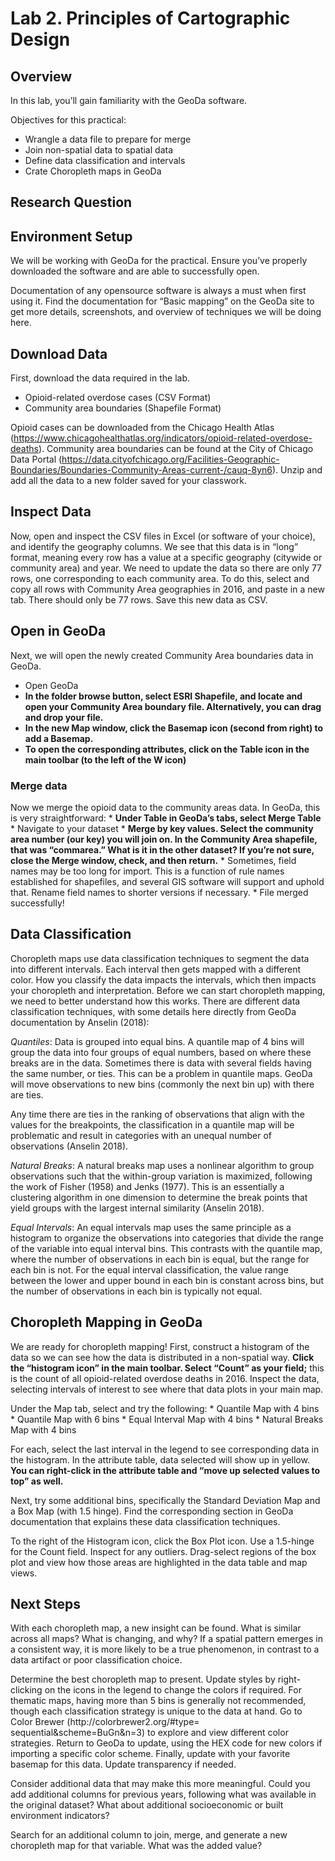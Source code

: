 # Lab 2. Principles of Cartographic Design

## Overview
In this lab, you’ll gain familiarity with the GeoDa software.

Objectives for this practical:

* Wrangle a data file to prepare for merge
* Join non-spatial data to spatial data
* Define data classification and intervals
* Crate Choropleth maps in GeoDa

## Research Question

## Environment Setup
We will be working with GeoDa for the practical. Ensure you’ve properly downloaded the software and are able to successfully open.

Documentation of any opensource software is always a must when first using it. Find the documentation for “Basic mapping” on the GeoDa site to get more details, screenshots, and overview of techniques we will be doing here.

## Download Data
First, download the data required in the lab.

* Opioid-related overdose cases (CSV Format)
* Community area boundaries (Shapefile Format)

Opioid cases can be downloaded from the Chicago Health Atlas ([https://www.chicagohealthatlas.org/indicators/opioid-related-overdose-deaths](https://www.chicagohealthatlas.org/indicators/opioid-related-overdose-deaths)). Community area boundaries can be found at
the City of Chicago Data Portal ([https://data.cityofchicago.org/Facilities-Geographic-Boundaries/Boundaries-Community-Areas-current-/cauq-8yn6](https://data.cityofchicago.org/Facilities-Geographic-Boundaries/Boundaries-Community-Areas-current-/cauq-8yn6)). Unzip and add all the data to a new folder saved for your classwork.

## Inspect Data
Now, open and inspect the CSV files in Excel (or software of your choice), and identify the geography columns. We see that
this data is in “long” format, meaning every row has a value at a specific geography (citywide or community
area) and year. We need to update the data so there are only 77 rows, one corresponding to each community
area. 
To do this, select and copy all rows with Community Area geographies in 2016, and paste in a new tab. There should only be 77 rows. Save this new data as CSV.

## Open in GeoDa
Next, we will open the newly created Community Area boundaries data in GeoDa.

* Open GeoDa
* **In the folder browse button, select ESRI Shapefile, and locate and open your Community Area boundary file. Alternatively, you can drag and drop your file.**
* **In the new Map window, click the Basemap icon (second from right) to add a Basemap.**
* **To open the corresponding attributes, click on the Table icon in the main toolbar (to the left of the W icon)**

### Merge data

Now we merge the opioid data to the community areas data. In GeoDa, this is very straightforward:
* **Under Table in GeoDa’s tabs, select Merge Table**
* Navigate to your dataset
* **Merge by key values. Select the community area number (our key) you will join on. In the Community
Area shapefile, that was “commarea.” What is it in the other dataset? If you’re not sure, close the
Merge window, check, and then return.**
* Sometimes, field names may be too long for import. This is a function of rule names established for shapefiles, and several GIS software will support and uphold that. Rename field names to shorter
versions if necessary.
* File merged successfully!

## Data Classification

Choropleth maps use data classification techniques to segment the data into different intervals. Each interval
then gets mapped with a different color. How you classify the data impacts the intervals, which then impacts
your choropleth and interpretation. Before we can start choropleth mapping, we need to better understand
how this works. There are different data classification techniques, with some details here directly from GeoDa
documentation by Anselin (2018):

*Quantiles*: Data is grouped into equal bins. A quantile map of 4 bins will group the data into four groups
of equal numbers, based on where these breaks are in the data. Sometimes there is data with several fields
having the same number, or ties. This can be a problem in quantile maps. GeoDa will move observations to
new bins (commonly the next bin up) with there are ties.

Any time there are ties in the ranking of observations that align with the values for the breakpoints, the
classification in a quantile map will be problematic and result in categories with an unequal number of
observations (Anselin 2018).

*Natural Breaks*: A natural breaks map uses a nonlinear algorithm to group observations such that the
within-group variation is maximized, following the work of Fisher (1958) and Jenks (1977). This is an
essentially a clustering algorithm in one dimension to determine the break points that yield groups with the
largest internal similarity (Anselin 2018).

*Equal Intervals*: An equal intervals map uses the same principle as a histogram to organize the observations
into categories that divide the range of the variable into equal interval bins. This contrasts with the quantile
map, where the number of observations in each bin is equal, but the range for each bin is not. For the equal
interval classification, the value range between the lower and upper bound in each bin is constant across bins,
but the number of observations in each bin is typically not equal.

## Choropleth Mapping in GeoDa

We are ready for choropleth mapping! First, construct a histogram of the data so we can see how the data is
distributed in a non-spatial way. **Click the “histogram icon” in the main toolbar. Select “Count” as your
field;** this is the count of all opioid-related overdose deaths in 2016. Inspect the data, selecting intervals of
interest to see where that data plots in your main map.

Under the Map tab, select and try the following:
* Quantile Map with 4 bins
* Quantile Map with 6 bins
* Equal Interval Map with 4 bins
* Natural Breaks Map with 4 bins

For each, select the last interval in the legend to see corresponding data in the histogram. In the attribute
table, data selected will show up in yellow. **You can right-click in the attribute table and “move up selected
values to top” as well.**

Next, try some additional bins, specifically the Standard Deviation Map and a Box Map (with 1.5 hinge).
Find the corresponding section in GeoDa documentation that explains these data classification techniques.

To the right of the Histogram icon, click the Box Plot icon. Use a 1.5-hinge for the Count field. Inspect for
any outliers. Drag-select regions of the box plot and view how those areas are highlighted in the data table and map views.

## Next Steps

With each choropleth map, a new insight can be found. What is similar across all maps? What is changing,
and why? If a spatial pattern emerges in a consistent way, it is more likely to be a true phenomenon, in
contrast to a data artifact or poor classification choice.

Determine the best choropleth map to present. Update styles by right-clicking on the icons in the legend to
change the colors if required. For thematic maps, having more than 5 bins is generally not recommended, though each
classification strategy is unique to the data at hand. Go to Color Brewer (http://colorbrewer2.org/#type=
sequential&scheme=BuGn&n=3) to explore and view different color strategies. Return to GeoDa to update, using the HEX code for new colors if importing a specific color scheme. Finally, update with your favorite basemap for this data. Update transparency if needed.

Consider additional data that may make this more meaningful. Could you add additional columns for
previous years, following what was available in the original dataset? What about additional socioeconomic or
built environment indicators?

Search for an additional column to join, merge, and generate a new choropleth map for that variable. What was the added value?
